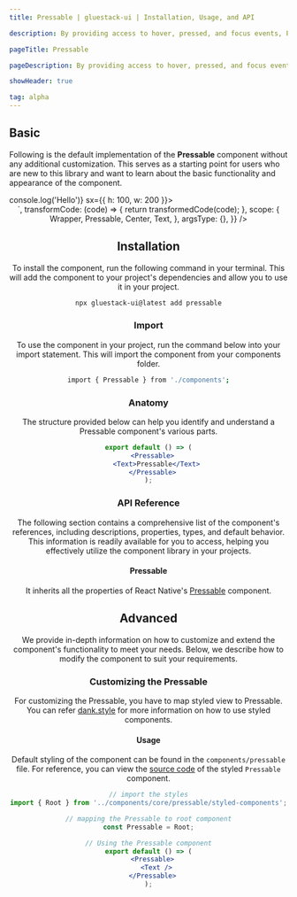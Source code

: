 ```yaml
---
title: Pressable | gluestack-ui | Installation, Usage, and API

description: By providing access to hover, pressed, and focus events, Pressable serves as a more flexible alternative to buttons at a lower level of abstraction. It is a useful primitive for advanced customization needs.

pageTitle: Pressable

pageDescription: By providing access to hover, pressed, and focus events, Pressable serves as a more flexible alternative to buttons at a lower level of abstraction. It is a useful primitive for advanced customization needs.

showHeader: true

tag: alpha
---
```



<Meta title="components/Forms/Pressable" />



## Basic

Following is the default implementation of the **Pressable** component without any additional customization. This serves as a starting point for users who are new to this library and want to learn about the basic functionality and appearance of the component.

<AppProvider>
  <CodePreview
    showComponentRenderer={true}
    showArgsController={false}
    metaData={{
      code: `
 <Pressable
  onPress={() => console.log('Hello')}
  sx={{ h: 100, w: 200 }}>
    <Center
      sx={{
        h: '100%',
        w: '100%',
        bg: '$primary500',
      }}
    />
</Pressable>
`,
      transformCode: (code) => {
        return transformedCode(code);
      },
      scope: {
        Wrapper,
        Pressable,
        Center,
        Text,
      },
      argsType: {},
    }}
  />
</AppProvider>

## Installation

To install the component, run the following command in your terminal. This will add the component to your project's dependencies and allow you to use it in your project.

```bash
npx gluestack-ui@latest add pressable
```

### Import

To use the component in your project, run the command below into your import statement. This will import the component from your components folder.

```bash
import { Pressable } from './components';
```

### Anatomy

The structure provided below can help you identify and understand a Pressable component's various parts.

```jsx
export default () => (
  <Pressable>
    <Text>Pressable</Text>
  </Pressable>
);
```

### API Reference

The following section contains a comprehensive list of the component's references, including descriptions, properties, types, and default behavior. This information is readily available for you to access, helping you effectively utilize the component library in your projects.

#### Pressable

It inherits all the properties of React Native's [Pressable](https://reactnative.dev/docs/pressable#props) component.

## Advanced

We provide in-depth information on how to customize and extend the component's functionality to meet your needs. Below, we describe how to modify the component to suit your requirements.

### Customizing the Pressable

For customizing the Pressable, you have to map styled view to Pressable. You can refer [dank.style](https://dank.style/) for more information on how to use styled components.

#### Usage

Default styling of the component can be found in the `components/pressable` file. For reference, you can view the [source code](https://github.com/gluestack/gluestack-ui/blob/development/example/storybook/src/ui-components/Pressable/index.tsx) of the styled `Pressable` component.

```jsx
// import the styles
import { Root } from '../components/core/pressable/styled-components';

// mapping the Pressable to root component
const Pressable = Root;

// Using the Pressable component
export default () => (
  <Pressable>
    <Text />
  </Pressable>
);
```
